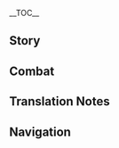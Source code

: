 {{CharacterTabs}}
{{LanguageTabs}}
{{Stub|1={{Meta/VO|tl=1|Chinese}}}}
__TOC__
==Story== 
{{VO/Story
|character           = Gorou
|language            = zh
|language_s          = zh
|language_t          = zh-tw
|name_s              = 五郎
|name_t              = 五郎
|vo_01_01_title_s    = 初次见面…
|vo_01_01_title_t    = 初次見面…
|vo_01_01_subtitle   = Hello
|vo_01_01_file       = VO_{language}{character} Hello.ogg
|vo_01_01_tx_s       = 海祇岛反抗军大将，五郎，前来助阵！早就听说过你的威名了，我将与你齐驱并进，一同攻夺胜利！哈哈，怎么样，我刚刚这句话的气势，还不错吧？
|vo_01_01_tx_t       = 海祇島反抗軍大將，五郎，前來助陣！早就聽說過{{MC|你|妳|mc=1}}的威名了，我將與{{MC|你|妳|mc=1}}齊驅並進，一同攻奪勝利！哈哈，怎麼樣，我剛剛這句話的氣勢，還不錯吧？
|vo_01_01_rm         = Hǎiqí-dǎo Fǎnkàng-jūn dàjiàng, Wǔláng, qián lái zhùzhèn! Zǎo jiù tīng shuōguò nǐ de wēimíngle, wǒ jiāng yǔ nǐ qí qū bìngjìn, yītóng gōng duó shènglì! Hāhā, zěnmeyàng, wǒ gānggāng zhè jù huà de qìshì, hái bùcuò ba?
|vo_01_01_tl         = 
|vo_02_01_title_s    = 闲聊・军略
|vo_02_01_title_t    = 閒聊・軍略
|vo_02_01_subtitle   = Chat: Tactics
|vo_02_01_file       = VO_{language}{character} Chat - Tactics.ogg
|vo_02_01_tx_s       = 枕戈坐甲，才能应对变数。
|vo_02_01_tx_t       = 枕戈坐甲，才能應對變數。
|vo_02_01_rm         = Zhěn gē zuò jiǎ, cáinéng yìngduì biànshù.
|vo_02_01_tl         = 
|vo_02_02_title_s    = 闲聊・训练
|vo_02_02_title_t    = 閒聊・訓練
|vo_02_02_subtitle   = Chat: Training
|vo_02_02_file       = VO_{language}{character} Chat - Training.ogg
|vo_02_02_tx_s       = 难得没有战事，来场体能训练吧！
|vo_02_02_tx_t       = 難得沒有戰事，來場體能訓練吧！
|vo_02_02_rm         = Nándé méiyǒu zhànshì, lái chǎng tǐnéng xùnliàn ba!
|vo_02_02_tl         = 
|vo_02_03_title_s    = 闲聊・体格
|vo_02_03_title_t    = 閒聊・體格
|vo_02_03_subtitle   = Chat: Physique
|vo_02_03_file       = VO_{language}{character} Chat - Physique.ogg
|vo_02_03_tx_s       = 魁梧的体格是力量的象征，对鼓舞士气也很有帮助。我得再加把劲啊！
|vo_02_03_tx_t       = 魁梧的體格是力量的象徵，對鼓舞士氣也很有幫助。我得再加把勁啊！
|vo_02_03_rm         = Kuíwú de tǐgé shì lìliàng de xiàngzhēng, duì gǔwǔ shìqì yě hěn yǒu bāngzhù. Wǒ dé zài jiā bǎ jìn a!
|vo_02_03_tl         = 
|vo_03_01_title_s    = 下雨的时候…
|vo_03_01_title_t    = 下雨的時候…
|vo_03_01_subtitle   = When It Rains
|vo_03_01_file       = VO_{language}{character} When It Rains.ogg
|vo_03_01_tx_s       = 尾巴湿了…找堆篝火烤一烤吧。
|vo_03_01_tx_t       = 尾巴濕了…找堆篝火烤一烤吧。
|vo_03_01_rm         = Wěibā shīle... zhǎo duī gōuhuǒ kǎo yī kǎo ba.
|vo_03_01_tl         = My tail is wet... let's find a fire to dry off.
|vo_03_02_title_s    = 打雷的时候…
|vo_03_02_title_t    = 打雷的時候…
|vo_03_02_subtitle   = When Thunder Strikes
|vo_03_02_file       = VO_{language}{character} When Thunder Strikes.ogg
|vo_03_02_tx_s       = 有敌情吗！
|vo_03_02_tx_t       = 有敵情嗎！
|vo_03_02_rm         = Yǒu díqíng ma!
|vo_03_02_tl         = 
|vo_03_03_title_s    = 下雪的时候…
|vo_03_03_title_t    = 下雪的時候…
|vo_03_03_subtitle   = When It Snows
|vo_03_03_file       = VO_{language}{character} When It Snows.ogg
|vo_03_03_tx_s       = 好冷…这种天气不适合露天活动啊…
|vo_03_03_tx_t       = 好冷…這種天氣不適合露天活動啊…
|vo_03_03_rm         = Hǎo lěng... zhè zhǒng tiānqì bù shìhé lùtiān huódòng a...
|vo_03_03_tl         = So cold... this weather is not suitable for outdoor activities...
|vo_03_04_title_s    = 阳光很好…
|vo_03_04_title_t    = 陽光很好…
|vo_03_04_subtitle   = When the Sun Is Out
|vo_03_04_file       = VO_{language}{character} When the Sun Is Out.ogg
|vo_03_04_tx_s       = 晒太阳虽好，士气却不能松懈啊。
|vo_03_04_tx_t       = 曬太陽雖好，士氣卻不能鬆懈啊。
|vo_03_04_rm         = Shài tàiyáng suī hǎo, shìqì què bùnéng sōngxiè a.
|vo_03_04_tl         = 
|vo_03_05_title_s    = 刮大风了…
|vo_03_05_title_t    = 颳大風了…
|vo_03_05_subtitle   = When the Wind Is Blowing
|vo_03_05_file       = VO_{language}{character} When the Wind Is Blowing.ogg
|vo_03_05_tx_s       = 顺风进攻，我方占优。逆风作战，也不必畏惧！
|vo_03_05_tx_t       = 順風進攻，我方占優。逆風作戰，也不必畏懼！
|vo_03_05_rm         = Shùnfēng jìngōng, wǒ fāng zhàn yōu. Nìfēng zuòzhàn, yě bùbì wèijù!
|vo_03_05_tl         = 
|vo_04_01_title_s    = 早上好…
|vo_04_01_title_t    = 早安…
|vo_04_01_subtitle   = Good Morning
|vo_04_01_file       = VO_{language}{character} Good Morning.ogg
|vo_04_01_tx_s       = 晨练时间到了，要和我一起去登山吗？
|vo_04_01_tx_t       = 晨練時間到了，要和我一起去登山嗎？
|vo_04_01_rm_s       = Chénliàn shíjiān dàole, yào hé wǒ yīqǐ qù dēngshān ma?
|vo_04_01_rm_t       = Chénliàn shíjiān dàole, yào hàn wǒ yīqǐ qù dēngshān ma?
|vo_04_01_tl         = 
|vo_04_02_title_s    = 中午好…
|vo_04_02_title_t    = 午安…
|vo_04_02_subtitle   = Good Afternoon
|vo_04_02_file       = VO_{language}{character} Good Afternoon.ogg
|vo_04_02_tx_s       = 午饭就吃鲜鱼炖萝卜和白米饭吧。这种搭配在反抗军中很流行，推荐你也试一试。
|vo_04_02_tx_t       = 午飯就吃鮮魚燉蘿蔔和白米飯吧。這種搭配在反抗軍中很流行，推薦{{MC|你|妳|mc=1}}也試一試。
|vo_04_02_rm_s       = Wǔfàn jiù chī Xiānyú Dùn Luóbo hé bái mǐfàn ba. Zhè zhǒng dāpèi zài Fǎnkàng-jūn zhōng hěn liúxíng, tuījiàn nǐ yě shì yī shì.
|vo_04_02_rm_t       = Wǔfàn jiù chī Xiānyú Dùn Luóbo hàn bái mǐfàn ba. Zhè zhǒng dāpèi zài Fǎnkàng-jūn zhōng hěn liúxíng, tuījiàn nǐ yě shì yī shì.
|vo_04_02_tl         = Let's eat some [[Radish and Fish Stew]] and white rice for lunch. This dish combination is very popular in the ranks of the Resistance Army, I recommend trying it too.
|vo_04_03_title_s    = 晚上好…
|vo_04_03_title_t    = 晚上好…
|vo_04_03_subtitle   = Good Evening
|vo_04_03_file       = VO_{language}{character} Good Evening.ogg
|vo_04_03_tx_s       = 晚上也不能怠懈，要让眼睛充分适应黑暗。毕竟，黑灯瞎火的地方，也有可能变成战场。
|vo_04_03_tx_t       = 晚上也不能怠懈，要讓眼睛充分適應黑暗。畢竟，黑燈瞎火的地方，也有可能變成戰場。
|vo_04_03_rm         = Wǎnshàng yě bùnéng dài xiè, yào ràng yǎnjīng chōngfèn shìyìng hēi'àn. Bìjìng, hēidēngxiāhuǒ dì dìfāng, yěyǒu kěnéng biàn chéng zhànchǎng.
|vo_04_03_tl         = 
|vo_04_04_title_s    = 晚安…
|vo_04_04_title_t    = 晚安…
|vo_04_04_subtitle   = Good Night...
|vo_04_04_file       = VO_{language}{character} Good Night.ogg
|vo_04_04_tx_s       = 累了吗？那就安心休息吧。待在这里放哨的任务就交给我了！保证你回来的时候，一切都跟现在一模一样。
|vo_04_04_tx_t       = 累了嗎？那就安心休息吧。待在這裡放哨的任務就交給我了！保證{{MC|你|妳|mc=1}}回來的時候，一切都跟現在一模一樣。
|vo_04_04_rm_s       = Lèile ma? Nà jiù ānxīn xiūxi ba. Dài zài zhèlǐ fàngshào de rènwù jiù jiāo gěi wǒle! Bǎozhèng nǐ huílái de shíhòu, yīqiè dōu gēn xiànzài yīmúyīyàng.
|vo_04_04_rm_t       = Lèile ma? Nà jiù ānxīn xiūxí ba. Dài zài zhèlǐ fàngshào de rènwù jiù jiāo gěi wǒle! Bǎozhèng nǐ huílái de shíhòu, yīqiè dōu gēn xiànzài yīmóyīyàng.
|vo_04_04_tl         = Are you tired? Then let's rest at ease. Leave keeping watch to me! I guarantee that when you come back, everything will be exactly the same as it is now.
|vo_05_01_title_s    = 关于五郎自己・大哥
|vo_05_01_title_t    = 關於五郎自己・大哥
|vo_05_01_subtitle   = About {character}: Top Dog
|vo_05_01_file       = VO_{language}{character} About {character} - Top Dog.ogg
|vo_05_01_tx_s       = 「五郎大哥」？你是从哪里听到的啊！唉…实不相瞒。平时，我和将士们的交流都很密切，有什么好东西也都大家一起分享。他们敬重我，私底下就大哥大哥地叫了起来。可实际上，他们的年纪都比我大啊…
|vo_05_01_tx_t       = 「五郎大哥」？{{MC|你|妳|mc=1}}是從哪裡聽到的啊！唉…實不相瞞。平時，我和將士們的交流都很密切，有什麼好東西也都大家一起分享。他們敬重我，私底下就大哥大哥地叫了起來。可實際上，他們的年紀都比我大啊…
|vo_05_01_rm_s       = "Wǔláng-dàgē"? Nǐ shì cóng nǎlǐ tīng dào de a! Āi... shí bù xiāngmán. Píngshí, wǒ hé jiàngshìmen de jiāoliú dōu hěn mìqiè, yǒu shénme hǎo dōngxī yě dū dàjiā yì qǐ fēnxiǎng. Tāmen jìngzhòng wǒ, sī dǐxia jiù Dàgē Dàgē de jiàole qǐlái. Kě shíjì shang, tāmen de niánjì dōu bǐ wǒ dà a...
|vo_05_01_rm_t       = "Wǔláng-dàgē"? Nǐ shì cóng nǎlǐ tīng dào de a! Āi... shí bù xiāngmán. Píngshí, wǒ hàn jiàngshìmen de jiāoliú dōu hěn mìqiè, yǒu shénme hǎo dōngxī yě dū dàjiā yì qǐ fēnxiǎng. Tāmen jìngzhòng wǒ, sī dǐxia jiù Dàgē Dàgē de jiàole qǐlái. Kě shíjì shang, tāmen de niánjì dōu bǐ wǒ dà a...
|vo_05_01_tl         = 
|vo_05_02_title_s    = 关于五郎自己・建议
|vo_05_02_title_t    = 關於五郎自己・建議
|vo_05_02_subtitle   = About {character}: Advice
|vo_05_02_friendship = 4
|vo_05_02_file       = VO_{language}{character} About {character} - Advice.ogg
|vo_05_02_tx_s       = 大概因为我总是打胜仗吧，总感觉将士们把我想象成了特别厉害的人，哪怕是小事也会来问我的建议。他们的眼神让我没法拒绝，但我的计策也有限…只能讲些大道理，或是凭直觉给出答案了。唉，会不会对不起他们呢…
|vo_05_02_tx_t       = 大概因為我總是打勝仗吧，總感覺將士們把我想像成了特別厲害的人，哪怕是小事也會來問我的建議。他們的眼神讓我沒法拒絕，但我的計策也有限…只能講些大道理，或是憑直覺給出答案了。唉，會不會對不起他們呢…
|vo_05_02_rm         = Dàgài yīnwèi wǒ zǒng shì dǎ shèngzhàng ba, zǒng gǎnjué jiàngshìmen bǎ wǒ xiǎngxiàng chéngle tèbié lìhài de rén, nǎpà shì xiǎoshì yě huì lái wèn wǒ de jiànyì. Tāmen de yǎnshén ràng wǒ méi fǎ jùjué, dàn wǒ de jìcè yě yǒuxiàn... zhǐ néng jiǎng xiē dà dàolǐ, huò shì píng zhíjué gěi chū dá'ànle. Āi, huìbuhuì duìbùqǐ tāmen ne...
|vo_05_02_tl         = 
|vo_06_01_title_s    = 关于我们・倾诉
|vo_06_01_title_t    = 關於我們・傾訴
|vo_06_01_subtitle   = About Us: Speaking Your Mind
|vo_06_01_file       = VO_{language}{character} About Us - Speaking Your Mind.ogg
|vo_06_01_tx_s       = 有什么烦恼，千万不要埋在心里，来和我说说吧。虽然我不是什么事情都在行，但我一定会尽力为你出谋划策的。就算…就算答案不够可靠，至少我也是你忠实的听众。
|vo_06_01_tx_t       = 有什麼煩惱，千萬不要埋在心裡，來和我說說吧。雖然我不是什麼事情都在行，但我一定會盡力為{{MC|你|妳|mc=1}}出謀劃策的。就算…就算答案不夠可靠，至少我也是{{MC|你|妳|mc=1}}忠實的聽眾。
|vo_06_01_rm_s       = Yǒu shénme fánnǎo, qiān wàn bùyào mái zài xīnlǐ, lái hé wǒ shuōshuō ba. Suīrán wǒ bùshì shénme shìqíng dōu zàiháng, dàn wǒ yīdìng huì jìnlì wèi nǐ chūmóuhuàcè de. Jiùsuàn... jiùsuàn dá'àn bùgòu kěkào, zhìshǎo wǒ yěshì nǐ zhōngshí de tīngzhòng.
|vo_06_01_rm_t       = Yǒu shénme fánnǎo, qiān wàn bùyào mái zài xīnlǐ, lái hàn wǒ shuōshuō ba. Suīrán wǒ bùshì shénme shìqíng dōu zàiháng, dàn wǒ yīdìng huì jìnlì wèi nǐ chūmóuhuàcè de. Jiùsuàn... jiùsuàn dá'àn bùgòu kěkào, zhìshǎo wǒ yěshì nǐ zhōngshí de tīngzhòng.
|vo_06_01_tl         = 
|vo_06_02_title_s    = 关于我们・同食同寝
|vo_06_02_title_t    = 關於我們・同食同寢
|vo_06_02_subtitle   = About Us: Camaraderie
|vo_06_02_friendship = 6
|vo_06_02_file       = VO_{language}{character} About Us - Camaraderie.ogg
|vo_06_02_tx_s       = 一起训练，一起吃饭，一起休息…方便随时交流，还能增进我们之间的默契。到了关键时刻，一个眼神就能传递重要的信息…欸？这样不合适吗？唔…我和其他兄弟都是这样熟悉起来的啊。
|vo_06_02_tx_t       = 一起訓練，一起吃飯，一起休息…方便隨時交流，還能增進我們之間的默契。到了關鍵時刻，一個眼神就能傳遞重要的訊息…欸？這樣不合適嗎？唔…我和其他兄弟都是這樣熟悉起來的啊。
|vo_06_02_rm_s       = Yīqǐ xùnliàn, yīqǐ chīfàn, yīqǐ xiūxí... fāngbiàn suíshí jiāoliú, hái néng zēngjìn wǒmen zhī jiān de mòqì. Dàole guānjiàn shíkè, yīgè yǎnshén jiù néng chuándì zhòngyào de xìnxī... ei? Zhèyàng bù héshì ma? Wú... wǒ hé qítā xiōngdì dōu shì zhèyàng shúxī qǐlái de a.
|vo_06_02_rm_t       = Yīqǐ xùnliàn, yīqǐ chīfàn, yīqǐ xiūxí... fāngbiàn suíshí jiāoliú, hái néng zēngjìn wǒmen zhī jiān de mòqì. Dàole guānjiàn shíkè, yīgè yǎnshén jiù néng chuándì zhòngyào de xìnxī... ei? Zhèyàng bù héshì ma? Wú... wǒ hàn qítā xiōngdì dōu shì zhèyàng shúxī qǐlái de a.
|vo_06_02_tl         = 
|vo_07_01_title_s    = 关于「神之眼」…
|vo_07_01_title_t    = 關於「神之眼」…
|vo_07_01_subtitle   = About the [[Vision]]
|vo_07_01_friendship = 4
|vo_07_01_file       = VO_{language}{character} About the Vision.ogg
|vo_07_01_tx_s       = 「神之眼」为我的战斗提供了许多帮助，让我能在战场上承担更多责任，为战友们开辟道路。但我也明白，个人的力量再强，都没法左右战争的胜负。大家齐心协力才是关键。
|vo_07_01_tx_t       = 「神之眼」為我的戰鬥提供了許多幫助，讓我能在戰場上承擔更多責任，為戰友們開闢道路。但我也明白，個人的力量再強，都沒法左右戰爭的勝負。大家齊心協力才是關鍵。
|vo_07_01_rm         = "Shénzhīyǎn" wèi wǒ de zhàndòu tígōngle xǔduō bāngzhù, ràng wǒ néng zài zhànchǎng shàng chéngdān gèng duō zérèn, wéi zhànyǒumen kāipì dàolù. Dàn wǒ yě míngbái, gèrén de lìliàng zài qiáng, dōu méi fǎ zuǒyòu zhànzhēng de shèng fù. Dàjiā qíxīn xiélì cái shì guānjiàn.
|vo_07_01_tl         = 
|vo_07_02_title_s    = 有什么想要分享・轻装上阵
|vo_07_02_title_t    = 有什麼想要分享・輕裝上陣
|vo_07_02_subtitle   = Something to Share: Dressed for Battle
|vo_07_02_friendship = 4
|vo_07_02_file       = VO_{language}{character} Something to Share - Dressed for Battle.ogg
|vo_07_02_tx_s       = 轻装上阵正是我的风格。我擅长灵活游走，寻找战机。我的箭矢会优先对准敌方最强的将士，挫伤对方的锐气。
|vo_07_02_tx_t       = 輕裝上陣正是我的風格。我擅長靈活遊走，尋找戰機。我的箭矢會優先對準敵方最強的將士，挫傷對方的銳氣。
|vo_07_02_rm         = Qīngzhuāng shàngzhèn zhèng shì wǒ de fēnggé. Wǒ shàncháng línghuó yóu zǒu, xúnzhǎo zhànjī. Wǒ de jiàn shǐ huì yōuxiān duì zhǔn dí fāng zuì qiáng de jiàngshì, cuòshāng duìfāng de ruìqì.
|vo_07_02_tl         = 
|vo_07_03_title_s    = 有什么想要分享・常胜将军
|vo_07_03_title_t    = 有什麼想要分享・常勝將軍
|vo_07_03_subtitle   = Something to Share: Ever-Victorious General
|vo_07_03_file       = VO_{language}{character} Something to Share - Ever-Victorious General.ogg
|vo_07_03_tx_s       = 将士们给我取了个绰号，叫「常胜的尖耳将军」，还有些奇怪的传闻，说是「摸到五郎大哥的耳朵，就能获得常胜将军的好运」。唔…摸是绝对不行的！他们笑得再开心也不行！欸？你也想摸？喂，喂…
|vo_07_03_tx_t       = 將士們給我取了個綽號，叫「常勝的尖耳將軍」，還有些奇怪的傳聞，說是「摸到五郎大哥的耳朵，就能獲得常勝將軍的好運」。唔…摸是絕對不行的！他們笑得再開心也不行！欸？{{MC|你|妳|mc=1}}也想摸？喂，喂…
|vo_07_03_rm         = Jiàngshìmen gěi wǒ qǔle gè chuòhào, jiào "Chángshèng de Jiān'ěr Jiāngjūn", hái yǒuxiē qíguài de chuánwén, shuō shì "mō dào Wǔláng-dàgē de ěrduǒ, jiù néng huòdé Chángshèng-jiāngjūn de hǎoyùn". Wú... mō shì juéduì bùxíng de! Tāmen xiào dé zài kāixīn yě bùxíng! Ei? Nǐ yě xiǎng mō? Wèi, wèi...
|vo_07_03_tl         = 
|vo_07_04_title_s    = 感兴趣的见闻…
|vo_07_04_title_t    = 感興趣的見聞…
|vo_07_04_subtitle   = Interesting Things
|vo_07_04_file       = VO_{language}{character} Interesting Things.ogg
|vo_07_04_tx_s       = 听说璃月有着高耸入云的群山，真想亲眼去看看，再尽情攀登一番。
|vo_07_04_tx_t       = 聽說璃月有著高聳入雲的群山，真想親眼去看看，再盡情攀登一番。
|vo_07_04_rm         = Tīngshuō Líyuè yǒuzhe gāosǒngrùyún de qún shān, zhēn xiǎng qīnyǎn qù kànkàn, zài jìnqíng pāndēng yī fān.
|vo_07_04_tl         = 
|vo_08_01_title_s    = 关于北斗…
|vo_08_01_title_t    = 關於北斗…
|vo_08_01_subtitle   = About [[Beidou]]
|vo_08_01_friendship = 4
|vo_08_01_file       = VO_{language}{character} About Beidou.ogg
|vo_08_01_tx_s       = 北斗船长重视情义、身手不凡，令人尊敬。她曾说不愿把同伴卷入纷争，我们也理解这一点。因此，只有到了必要的时候，才会请她来帮忙。
|vo_08_01_tx_t       = 北斗船長重視情義、身手不凡，令人尊敬。她曾說不願把同伴捲入紛爭，我們也理解這一點。因此，只有到了必要的時候，才會請她來幫忙。
|vo_08_01_rm         = Běidǒu-chuánzhǎng zhòngshì qíngyì, shēnshǒu bùfán, lìngrén zūnjìng. Tā céng shuō bù yuàn bǎ tóngbàn juàn rù fēnzhēng, wǒmen yě lǐjiě zhè yīdiǎn. Yīncǐ, zhǐyǒu dàole bìyào de shíhòu, cái huì qǐng tā lái bāngmáng.
|vo_08_01_tl         = 
|vo_08_02_title_s    = 关于枫原万叶…
|vo_08_02_title_t    = 關於楓原萬葉…
|vo_08_02_subtitle   = About [[Kaedehara Kazuha]]
|vo_08_02_friendship = 4
|vo_08_02_file       = VO_{language}{character} About Kaedehara Kazuha.ogg
|vo_08_02_tx_s       = 我见过形形色色的浮浪人，万叶绝对是他们之中最特殊的一位。他就像一缕风，不会在任何地方停留，但总能给身边人带来些什么。和他并肩战斗期间，我就从他身上学会了几分「洒脱」。总之，我和万叶相当合拍！
|vo_08_02_tx_t       = 我見過形形色色的浮浪人，萬葉絕對是他們之中最特殊的一位。他就像一縷風，不會在任何地方停留，但總能給身邊人帶來些什麼。和他並肩戰鬥期間，我就從他身上學會了幾分「灑脫」。總之，我和萬葉相當合拍！
|vo_08_02_rm_s       = Wǒ jiàn'guò xíngxíngsèsè de fúlàng rén, Wànyè juéduì shì tāmen zhī zhōng zuì tèshū de yī wèi. Tā jiù xiàng yī lǚ fēng, bùhuì zài rènhé dìfāng tíngliú, dàn zǒng néng gěi shēnbiān rén dài lái xiē shénme. Hé tā bìngjiān zhàndòu qījiān, wǒ jiù cóng tā shēnshang xuéhuìle jǐ fēn "sǎtuō". Zǒngzhī, wǒ hé Wànyè xiāngdāng hépāi!
|vo_08_02_rm_t       = Wǒ jiànguò xíngxíngsèsè de fúlàng rén, Wànyè juéduì shì tāmen zhī zhōng zuì tèshū de yī wèi. Tā jiù xiàng yī lǚ fēng, bùhuì zài rènhé dìfāng tíngliú, dàn zǒng néng gěi shēnbiān rén dài lái xiē shénme. Hàn tā bìngjiān zhàndòu qíjiān, wǒ jiù cóng tā shēnshang xuéhuìle jǐ fēn "sǎtuō". Zǒngzhī, wǒ hàn Wànyè xiāngdāng hépāi!
|vo_08_02_tl         = 
|vo_08_03_title_s    = 关于珊瑚宫心海・职责
|vo_08_03_title_t    = 關於珊瑚宮心海・職責
|vo_08_03_subtitle   = About [[Sangonomiya Kokomi]]: Duties
|vo_08_03_friendship = 4
|vo_08_03_file       = VO_{language}{character} About Sangonomiya Kokomi - Duties.ogg
|vo_08_03_tx_s       = 珊瑚宫大人作为海祇岛最高领袖，负责掌控大局，制定计划。我负责将细节落实，把控前线的形势。反抗军上下一心，只求胜利。
|vo_08_03_tx_t       = 珊瑚宮大人作為海祇島最高領袖，負責掌控大局，制定計劃。我負責將細節落實，把控前線的形勢。反抗軍上下一心，只求勝利。
|vo_08_03_rm         = Shānhúgōng-dàrén zuòwéi Hǎiqí-dǎo zuìgāo lǐngxiù, fùzé zhǎngkòng dàjú, zhìdìng jìhuà. Wǒ fùzé jiāng xìjié luòshí, bǎ kòng qiánxiàn de xíngshì. Fǎnkàng-jūn shàngxià yīxīn, zhǐ qiú shènglì.
|vo_08_03_tl         = 
|vo_08_04_title_s    = 关于珊瑚宫心海・态度
|vo_08_04_title_t    = 關於珊瑚宮心海・態度
|vo_08_04_subtitle   = About Sangonomiya Kokomi: Attitude
|vo_08_04_friendship = 4
|vo_08_04_file       = VO_{language}{character} About Sangonomiya Kokomi - Attitude.ogg
|vo_08_04_tx_s       = 我对珊瑚宫大人抱有崇高的敬意。珊瑚宫大人神机妙算，没有她的谋略和统筹，反抗军不可能取得如今的战果。只不过，私底下她似乎更偏好安静的生活。没有军事要务的话，我不会主动打搅她。
|vo_08_04_tx_t       = 我對珊瑚宮大人抱有崇高的敬意。珊瑚宮大人神機妙算，沒有她的謀略和統籌，反抗軍不可能取得如今的戰果。只不過，私底下她似乎更偏好安靜的生活。沒有軍事要務的話，我不會主動打攪她。
|vo_08_04_rm_s       = Wǒ duì Shānhúgōng-dàrén bào yǒu chónggāo de jìngyì. Shānhúgōng-dàrén shénjīmiàosuàn, méiyǒu tā de móulüè hé tǒngchóu, Fǎnkàng-jūn bù kěnéng qǔdé rújīn de zhànguǒ. Zhǐ bùguò, sī dǐxia tā sìhū gèng piānhào ānjìng de shēnghuó. Méiyǒu jūnshì yàowù dehuà, wǒ bùhuì zhǔdòng dǎjiǎo tā.
|vo_08_04_rm_t       = Wǒ duì Shānhúgōng-dàrén bào yǒu chónggāo de jìngyì. Shānhúgōng-dàrén shénjīmiàosuàn, méiyǒu tā de móulüè hàn tǒngchóu, Fǎnkàng-jūn bù kěnéng qǔdé rújīn de zhànguǒ. Zhǐ bùguò, sī dǐxia tā sìhū gèng piānhào ānjìng de shēnghuó. Méiyǒu jūnshì yàowù dehuà, wǒ bùhuì zhǔdòng dǎjiǎo tā.
|vo_08_04_tl         = 
|vo_08_05_title_s    = 关于雷电将军…
|vo_08_05_title_t    = 關於雷電將軍…
|vo_08_05_subtitle   = About the [[Raiden Shogun]]
|vo_08_05_friendship = 4
|vo_08_05_quest      = Omnipresence Over Mortals
|vo_08_05_file       = VO_{language}{character} About the Raiden Shogun.ogg
|vo_08_05_tx_s       = 雷电将军…不论理由如何，我无法认同她以前的做法。现在，海祇岛与幕府签订了和平条约，但我绝不会放松警惕。假如冲突再次爆发，我必定会重返前线。
|vo_08_05_tx_t       = 雷電將軍…不論理由如何，我無法認同她以前的做法。現在，海祇島與幕府簽訂了和平條約，但我絕不會放鬆警惕。假如衝突再次爆發，我必定會重返前線。
|vo_08_05_rm_s       = Léidiàn Jiāngjūn... Bùlùn lǐyóu rúhé, wǒ wúfǎ rèntóng tā yǐqián de zuòfǎ. Xiànzài, Hǎiqí-dǎo yǔ Mùfǔ qiāndìngle hépíng tiáoyuē, dàn wǒ jué bùhuì fàngsōng jǐngtì. Jiǎrú chōngtū zàicì bàofā, wǒ bìdìng huì chóng fǎn qiánxiàn.
|vo_08_05_rm_t       = Léidiàn Jiāngjūn... Bùlùn lǐyóu rúhé, wǒ wúfǎ rèntóng tā yǐqián de zuòfǎ. Xiànzài, Hǎiqí-dǎo yǔ Mùfǔ qiāndìngle hépíng tiáoyuē, dàn wǒ jué bùhuì fàngsōng jǐngtì. Jiǎrú chōngtú zàicì bàofā, wǒ bìdìng huì chóng fǎn qiánxiàn.
|vo_08_05_tl         = 
|vo_08_06_title_s    = 关于九条裟罗…
|vo_08_06_title_t    = 關於九條裟羅…
|vo_08_06_subtitle   = About [[Kujou Sara]]
|vo_08_06_friendship = 4
|vo_08_06_quest      = Stillness, the Sublimation of Shadow
|vo_08_06_file       = VO_{language}{character} About Kujou Sara.ogg
|vo_08_06_tx_s       = 我对幕府军没有好感，但九条裟罗，也许是幕府军里最正直的一位将领了。我们之间进行过数次较量，各有胜负。我曾不成熟地想过，要是这样的人能够重视民众的愿望，不受幕府掌控就好了。
|vo_08_06_tx_t       = 我對幕府軍沒有好感，但九條裟羅，也許是幕府軍裡最正直的一位將領了。我們之間進行過數次較量，各有勝負。我曾不成熟地想過，要是這樣的人能夠重視民眾的願望，不受幕府掌控就好了。
|vo_08_06_rm_s       = Wǒ duì Mùfǔ-jūn méiyǒu hǎogǎn, dàn Jiǔtiáo Shāluō, yěxǔ shì Mùfǔ-jūn lǐ zuì zhèngzhí de yī wèi jiànglǐngle. Wǒmen zhī jiān jìnxíngguò shù cì jiàoliàng, gè yǒu shèng fù. Wǒ céng bù chéngshú dì xiǎngguò, yàoshi zhèyàng de rén nénggòu zhòngshì mínzhòng de yuànwàng, bù shòu Mùfǔ zhǎngkòng jiù hǎole.
|vo_08_06_rm_t       = Wǒ duì Mùfǔ-jūn méiyǒu hǎogǎn, dàn Jiǔtiáo Shāluō, yěxǔ shì Mùfǔ-jūn lǐ zuì zhèngzhí de yī wèi jiànglǐngle. Wǒmen zhī jiān jìnxíngguò shù cì jiàoliàng, gè yǒu shèng fù. Wǒ céng bù chéngshóu dì xiǎngguò, yàoshi zhèyàng de rén nénggòu zhòngshì mínzhòng de yuànwàng, bù shòu Mùfǔ zhǎngkòng jiù hǎole.
|vo_08_06_tl         = 
|vo_08_07_title_s    = 关于八重神子…
|vo_08_07_title_t    = 關於八重神子…
|vo_08_07_subtitle   = About [[Yae Miko]]
|vo_08_07_friendship = 4
|vo_08_07_file       = VO_{language}{character} About Yae Miko.ogg
|vo_08_07_tx_s       = 那个女人…我们可以不聊她吗？我来帮你干活，什么杂活都没有问题…呜…就当是为了我的身心健康着想，我们还是换个话题吧？
|vo_08_07_tx_t       = 那個女人…我們可以不聊她嗎？我來幫{{MC|你|妳|mc=1}}幹活，什麼雜活都沒有問題…嗚…就當是為了我的身心健康著想，我們還是換個話題吧？
|vo_08_07_rm         = Nàge nǚrén... wǒmen kěyǐ bù liáo tā ma? Wǒ lái bāng nǐ gàn huó, shénme záhuó dōu méiyǒu wèntí... wū... jiù dāng shì wèile wǒ de shēnxīn jiànkāng zhuóxiǎng, wǒmen háishì huàn'gè huàtí ba?
|vo_08_07_tl         = 
|vo_08_08_title_s    = 关于神里绫华…
|vo_08_08_title_t    = 關於神里綾華…
|vo_08_08_subtitle   = About [[Kamisato Ayaka]]
|vo_08_08_friendship = 4
|vo_08_08_quest      = Stillness, the Sublimation of Shadow
|vo_08_08_file       = VO_{language}{character} About Kamisato Ayaka.ogg
|vo_08_08_tx_s       = 社奉行从属于幕府，但立场更倾向于民众。在这种两面为难的处境下，「白鹭公主」还能站稳脚跟，应该是特别冷静，又能把握做事分寸的人吧。这一点值得我学习。
|vo_08_08_tx_t       = 社奉行從屬於幕府，但立場更傾向於民眾。在這種兩面為難的處境下，「白鷺公主」還能站穩腳跟，應該是特別冷靜，又能把握做事分寸的人吧。這一點值得我學習。
|vo_08_08_rm         = Shè-fèngxíng cóngshǔ yú Mùfǔ, dàn lìchǎng gèng qīngxiàng yú mínzhòng. Zài zhè zhǒng liǎngmiàn wéinán de chǔjìng xià, "Báilù Gōngzhǔ" hái néng zhàn wěn jiǎogēn, yīnggāi shì tèbié lěngjìng, yòu néng bǎwò zuòshì fēncùn de rén ba. Zhè yīdiǎn zhídé wǒ xuéxí.
|vo_08_08_tl         = 
|vo_08_09_title_s    = 关于早柚…
|vo_08_09_title_t    = 關於早柚…
|vo_08_09_subtitle   = About [[Sayu]]
|vo_08_09_friendship = 4
|vo_08_09_file       = VO_{language}{character} About Sayu.ogg
|vo_08_09_tx_s       = 我军情报显示，那位忍者精通潜入之法，也许她的忍术能够在珊瑚宫大人的某些奇策中发挥作用…不过，情报里又说很难掌握她的行踪，看来不好招募啊…欸？你说她是社奉行的人？…呃，那还是算了。
|vo_08_09_tx_t       = 我軍情報顯示，那位忍者精通潛入之法，也許她的忍術能夠在珊瑚宮大人的某些奇策中發揮作用…不過，情報裡又說很難掌握她的行蹤，看來不好招募啊…欸？{{MC|你|妳|mc=1}}說她是社奉行的人？…呃，那還是算了。
|vo_08_09_rm         = Wǒ jūn qíngbào xiǎnshì, nà wèi rěnzhě jīngtōng qiánrù zhī fǎ, yěxǔ tā de rěn shù nénggòu zài Shānhúgōng-dàrén de mǒu xiē qícè zhōng fāhuī zuòyòng... bùguò, qíngbào lǐ yòu shuō hěn nán zhǎngwò tā de xíngzōng, kànlái bùhǎo zhāomù a... ei? Nǐ shuō tā shì Shè-fèngxíng de rén? ...È, nà háishì suànle.
|vo_08_09_tl         = 
|vo_08_10_title_s    = 关于鹿野院平藏…
|vo_08_10_title_t    = 關於鹿野院平藏…
|vo_08_10_subtitle   = About [[Shikanoin Heizou]]
|vo_08_10_friendship = 4
|vo_08_10_file       = VO_{language}{character} About Shikanoin Heizou.ogg
|vo_08_10_tx_s       = 你说那个鬼鬼祟祟，游手好闲的侦探先生？毕竟是来自幕府的家伙，没办法完全信任，我会继续盯紧他的。说起来，他倒是有那么点探案的功夫。至于这是不是什么阴谋诡计…嗯，就得用时间来证明了。
|vo_08_10_tx_t       = {{MC|你|妳|mc=1}}說那個鬼鬼祟祟，遊手好閒的偵探先生？畢竟是來自幕府的傢伙，沒辦法完全信任，我會繼續盯緊他的。說起來，他倒是有那麼點探案的功夫。至於這是不是什麼陰謀詭計…嗯，就得用時間來證明了。
|vo_08_10_rm         = Nǐ shuō nàge guǐguǐsuìsuì, yóushǒuhàoxián de zhēntàn-xiānshēng? Bìjìng shì láizì Mùfǔ de jiāhuo, méi bànfǎ wánquán xìnrèn, wǒ huì jìxù dīng jǐn tā de. Shuō qǐlái, tā dǎoshì yǒu nàme diǎn tàn àn de gōngfū. Zhìyú zhè shì bùshì shénme yīnmóu guǐjì... Ǹg, jiù dé yòng shíjiān lái zhèngmíngliǎo.
|vo_08_10_tl         = 
|vo_09_01_title_s    = 想要了解五郎・其一
|vo_09_01_title_t    = 想要瞭解五郎・其一
|vo_09_01_subtitle   = More About {character}: I
|vo_09_01_file       = VO_{language}{character} More About {character} - 01.ogg
|vo_09_01_tx_s       = 毕竟我大多时间都在战场上，我的故事，可能不算很有趣…但如果你想听的话，我就慢慢和你说，想到什么说什么。
|vo_09_01_tx_t       = 畢竟我大多時間都在戰場上，我的故事，可能不算很有趣…但如果{{MC|你|妳|mc=1}}想聽的話，我就慢慢和{{MC|你|妳|mc=1}}說，想到什麼說什麼。
|vo_09_01_rm_s       = Bìjìng wǒ dàduō shíjiān dōu zài zhànchǎng shàng, wǒ de gùshì, kěnéng bù suàn hěn yǒuqù... dàn rúguǒ nǐ xiǎng tīng dehuà, wǒ jiù mànman hé nǐ shuō, xiǎngdào shénme shuō shénme.
|vo_09_01_rm_t       = Bìjìng wǒ dàduō shíjiān dōu zài zhànchǎng shàng, wǒ de gùshì, kěnéng bù suàn hěn yǒuqù... dàn rúguǒ nǐ xiǎng tīng dehuà, wǒ jiù mànman hàn nǐ shuō, xiǎngdào shénme shuō shénme.
|vo_09_01_tl         = 
|vo_09_02_title_s    = 想要了解五郎・其二
|vo_09_02_title_t    = 想要瞭解五郎・其二
|vo_09_02_subtitle   = More About {character}: II
|vo_09_02_friendship = 3
|vo_09_02_file       = VO_{language}{character} More About {character} - 02.ogg
|vo_09_02_tx_s       = 我没有令人敬畏的智谋，只有一双手和一条命。也许我的手足够有力，命足够硬吧，这么多年来，经历了不知多少场恶战，都成功活了下来。有人说，只要跟着我，不管遇上多绝望的战局，都能平安无事。就这样，不知不觉，我得到了大家的认可，成为了将领。
|vo_09_02_tx_t       = 我沒有令人敬畏的智謀，只有一雙手和一條命。也許我的手足夠有力，命足夠硬吧，這麼多年來，經歷了不知多少場惡戰，都成功活了下來。有人說，只要跟著我，不管遇上多絕望的戰局，都能平安無事。就這樣，不知不覺，我得到了大家的認可，成為了將領。
|vo_09_02_rm_s       = Wǒ méiyǒu lìngrén jìngwèi de zhìmóu, zhǐyǒu yī shuāngshǒu hé yītiáo mìng. Yěxǔ wǒ de shǒu zúgòu yǒu lì, mìng zúgòu yìng ba, zhème duōnián lái, jīng lì liǎo bùzhī duōshǎo chǎng èzhàn, dōu chénggōng huóle xiàlái. Yǒurén shuō, zhǐyào gēnzhe wǒ, bùguǎn yù shàng duō juéwàng de zhànjú, dōu néng píng'ān wú shì. Jiù zhèyàng, bùzhī bù jué, wǒ dédàole dàjiā de rènkě, chéngwéile jiànglǐng.
|vo_09_02_rm_t       = Wǒ méiyǒu lìngrén jìngwèi de zhìmóu, zhǐyǒu yī shuāngshǒu hàn yītiáo mìng. Yěxǔ wǒ de shǒu zúgòu yǒu lì, mìng zúgòu yìng ba, zhème duōnián lái, jīng lì liǎo bùzhī duōshǎo chǎng èzhàn, dōu chénggōng huóle xiàlái. Yǒurén shuō, zhǐyào gēnzhe wǒ, bùguǎn yù shàng duō juéwàng de zhànjú, dōu néng píng'ān wú shì. Jiù zhèyàng, bùzhī bù jué, wǒ dédàole dàjiā de rènkě, chéngwéile jiànglǐng.
|vo_09_02_tl         = 
|vo_09_03_title_s    = 想要了解五郎・其三
|vo_09_03_title_t    = 想要瞭解五郎・其三
|vo_09_03_subtitle   = More About {character}: III
|vo_09_03_friendship = 4
|vo_09_03_quest      = Stillness, the Sublimation of Shadow
|vo_09_03_file       = VO_{language}{character} More About {character} - 03.ogg
|vo_09_03_tx_s       = 最初，我们的敌人是流寇、海贼和魔物，但后来，雷电将军颁布了「眼狩令」。气焰嚣张的幕府军来到了我们的面前，被我们迎头痛击。哈哈，大概他们也没想到，会遭受如此激烈的抵抗吧。
|vo_09_03_tx_t       = 最初，我們的敵人是流寇、海賊和魔物，但後來，雷電將軍頒佈了「眼狩令」。氣焰囂張的幕府軍來到了我們的面前，被我們迎頭痛擊。哈哈，大概他們也沒想到，會遭受如此激烈的抵抗吧。
|vo_09_03_rm_s       = Zuìchū, wǒmen de dírén shì liúkòu, hǎizéi hé mówù, dàn hòulái, Léidiàn Jiāngjūn bānbùle "Yǎnshòu-lìng". Qìyàn xiāozhāng de Mùfǔ-jūn lái dàole wǒmen de miànqián, bèi wǒmen yíngtóu tòngjī. Hāhā, dàgài tāmen yě méi xiǎngdào, huì zāoshòu rúcǐ jīliè de dǐkàng ba.
|vo_09_03_rm_t       = Zuìchū, wǒmen de dírén shì liúkòu, hǎizéi hàn mówù, dàn hòulái, Léidiàn Jiāngjūn bānbùle "Yǎnshòu-lìng". Qìyàn xiāozhāng de Mùfǔ-jūn lái dàole wǒmen de miànqián, bèi wǒmen yíngtóu tòngjí. Hāhā, dàgài tāmen yě méi xiǎngdào, huì zāoshòu rúcǐ jīliè de dǐkàng ba.
|vo_09_03_tl         = 
|vo_09_04_title_s    = 想要了解五郎・其四
|vo_09_04_title_t    = 想要瞭解五郎・其四
|vo_09_04_subtitle   = More About {character}: IV
|vo_09_04_friendship = 5
|vo_09_04_file       = VO_{language}{character} More About {character} - 04.ogg
|vo_09_04_tx_s       = 珊瑚宫大人曾经说过，我有个致命的弱点，战斗的时候太过忘我，只顾着深入敌阵。她说勇猛是好事，但对于统率一军的将领而言，这样并不称职。我…努力在改进这一点！你…能够在我身边，监督我吗？
|vo_09_04_tx_t       = 珊瑚宮大人曾經說過，我有個致命的弱點，戰鬥的時候太過忘我，只顧著深入敵陣。她說勇猛是好事，但對於統率一軍的將領而言，這樣並不稱職。我…努力在改進這一點！{{MC|你|妳|mc=1}}…能夠在我身邊，監督我嗎？
|vo_09_04_rm_s       = Shānhúgōng-dàrén céngjīng shuōguò, wǒ yǒu gè zhìmìng de ruòdiǎn, zhàndòu de shíhòu tàiguò wàngwǒ, zhǐgùzhe shēnrù dízhèn. Tā shuō yǒngměng shì hǎoshì, dàn duìyú tǒngshuài yī jūn de jiànglǐng ér yán, zhèyàng bìng bù chènzhí. Wǒ... nǔlì zài gǎijìn zhè yī diǎn! Nǐ... nénggòu zài wǒ shēnbiān, jiāndū wǒ ma?
|vo_09_04_rm_t       = Shānhúgōng-dàrén céngjīng shuōguò, wǒ yǒu gè zhìmìng de ruòdiǎn, zhàndòu de shíhòu tàiguò wàngwǒ, zhǐgùzhe shēnrù dízhèn. Tā shuō yǒngměng shì hǎoshì, dàn duìyú tǒngshuài yī jūn de jiànglǐng ér yán, zhèyàng bìng bù chèngzhí. Wǒ... nǔlì zài gǎijìn zhè yī diǎn! Nǐ... nénggòu zài wǒ shēnbiān, jiāndū wǒ ma?
|vo_09_04_tl         = 
|vo_09_05_title_s    = 想要了解五郎・其五
|vo_09_05_title_t    = 想要瞭解五郎・其五
|vo_09_05_subtitle   = More About {character}: V
|vo_09_05_friendship = 6
|vo_09_05_file       = VO_{language}{character} More About {character} - 05.ogg
|vo_09_05_tx_s       = 我需要抗争到底的对象，并非特定的团体或阵营，而是一种「恶意」。这种「恶意」曾践踏大家的愿望，破坏大家平静的生活，肆意伤害大家…彻底消除它们后，我就能安心放下武器了。等那时候，我就换上便服，和你在海祇岛上随意地散步吧。
|vo_09_05_tx_t       = 我需要抗爭到底的對象，並非特定的團體或陣營，而是一種「惡意」。這種「惡意」曾踐踏大家的願望，破壞大家平靜的生活，肆意傷害大家…徹底消除它們後，我就能安心放下武器了。等那時候，我就換上便服，和{{MC|你|妳|mc=1}}在海祇島上隨意地散步吧。
|vo_09_05_rm_s       = Wǒ xūyào kàngzhēng dàodǐ de duìxiàng, bìngfēi tèdìng de tuántǐ huò zhènyíng, ér shì yī zhǒng "èyì". Zhè zhǒng "èyì" céng jiàntà dàjiā de yuànwàng, pòhuài dàjiā píngjìng de shēnghuó, sìyì shānghài dàjiā... chèdǐ xiāochú tāmen hòu, wǒ jiù néng ānxīn fàngxià wǔqìle. Děng nà shíhòu, wǒ jiù huàn shàng biànfú, hé nǐ zài Hǎiqí-dǎo shàng suíyì dì sànbù ba.
|vo_09_05_rm_t       = Wǒ xūyào kàngzhēng dàodǐ de duìxiàng, bìngfēi tèdìng de tuántǐ huò zhènyíng, ér shì yī zhǒng "èyì". Zhè zhǒng "èyì" céng jiàntà dàjiā de yuànwàng, pòhuài dàjiā píngjìng de shēnghuó, sìyì shānghài dàjiā... chèdǐ xiāochú tāmen hòu, wǒ jiù néng ānxīn fàngxià wǔqìle. Děng nà shíhòu, wǒ jiù huàn shàng biànfú, hàn nǐ zài Hǎiqí-dǎo shàng suíyì dì sànbù ba.
|vo_09_05_tl         = 
|vo_10_01_title_s    = 五郎的爱好…
|vo_10_01_title_t    = 五郎的愛好…
|vo_10_01_subtitle   = {character}'s Hobbies
|vo_10_01_file       = VO_{language}{character} Hobbies.ogg
|vo_10_01_tx_s       = 我喜欢登山，越险峻的山越好。登山能锤炼我的肉体和精神，让我变得更强壮。还有，和同伴一起登山。在挥洒汗水后共同欣赏山间的美景，也是人生一大乐趣。不过，我不敢…不想攀爬稻妻的最高峰…
|vo_10_01_tx_t       = 我喜歡登山，越險峻的山越好。登山能錘煉我的肉體和精神，讓我變得更強壯。還有，和同伴一起登山。在揮灑汗水後共同欣賞山間的美景，也是人生一大樂趣。不過，我不敢…不想攀爬稻妻的最高峰…
|vo_10_01_rm_s       = Wǒ xǐhuān dēngshān, yuè xiǎnjùn de shānyuè hǎo. Dēngshān néng chuíliàn wǒ de ròutǐ hé jīngshén, ràng wǒ biàn dé gèng qiángzhuàng. Hái yǒu, hé tóngbàn yīqǐ dēngshān. Zài huīsǎ hànshuǐ hòu gòngtóng xīnshǎng shān jiān dì měijǐng, yěshì rénshēng yī dà lèqù. Bùguò, wǒ bù gǎn... bùxiǎng pān pá Dàoqī de zuì gāofēng...
|vo_10_01_rm_t       = Wǒ xǐhuān dēngshān, yuè xiǎnjùn de shānyuè hǎo. Dēngshān néng chuíliàn wǒ de ròutǐ hàn jīngshén, ràng wǒ biàn dé gèng qiángzhuàng. Hái yǒu, hàn tóngbàn yīqǐ dēngshān. Zài huīsǎ hànshuǐ hòu gòngtóng xīnshǎng shān jiān dì měijǐng, yěshì rénshēng yī dà lèqù. Bùguò, wǒ bù gǎn... bùxiǎng pān pá Dàoqī de zuì gāofēng...
|vo_10_01_tl         = 
|vo_10_02_title_s    = 五郎的烦恼…
|vo_10_02_title_t    = 五郎的煩惱…
|vo_10_02_subtitle   = {character}'s Troubles
|vo_10_02_file       = VO_{language}{character} Troubles.ogg
|vo_10_02_tx_s       = 轻装上阵也有不方便的时候，比如，一旦遇上火攻，我的尾巴就要格外小心。
|vo_10_02_tx_t       = 輕裝上陣也有不方便的時候，比如，一旦遇上火攻，我的尾巴就要格外小心。
|vo_10_02_rm         = Qīngzhuāng shàngzhèn yěyǒu bù fāngbiàn de shíhòu, bǐrú, yīdàn yù shàng huǒ gōng, wǒ de wěibā jiù yào géwài xiǎoxīn.
|vo_10_02_tl         = There are times when it is inconvenient to be lightly armored, for example, if there is a fire attack I have to be extra careful with my tail.
|vo_10_03_title_s    = 喜欢的食物…
|vo_10_03_title_t    = 喜歡的食物…
|vo_10_03_subtitle   = Favorite Food
|vo_10_03_file       = VO_{language}{character} Favorite Food.ogg
|vo_10_03_tx_s       = 我喜欢蛋糕和三彩团子！嗯…大概是因为我很少吃到这类精致的点心吧。军营里的饭菜强调简便快捷，通常也不会用到太多调味料，至于糖，就更是珍贵物资了。甜味…我无法拒绝！
|vo_10_03_tx_t       = 我喜歡蛋糕和三彩糰子！嗯…大概是因為我很少吃到這類精緻的點心吧。軍營裡的飯菜強調簡便快捷，通常也不會用到太多調味料，至於糖，就更是珍貴物資了。甜味…我無法拒絕！
|vo_10_03_rm_s       = Wǒ xǐhuān dàn'gāo hé Sāncǎi Tuánzi! Ǹg... dàgài shì yīnwèi wǒ hěn shǎo chī dào zhè lèi jīngzhì de diǎnxīn ba. Jūnyíng lǐ de fàncài qiángdiào jiǎnbiàn kuàijié, tōngcháng yě bùhuì yòng dào tài duō tiáowèi liào, zhìyú táng, jiù gèng shì zhēnguì wùzīle. Tián wèi... wǒ wúfǎ jùjué!
|vo_10_03_rm_t       = Wǒ xǐhuān dàn'gāo hàn Sāncǎi Tuánzi! Ǹg... dàgài shì yīnwèi wǒ hěn shǎo chī dào zhè lèi jīngzhì de diǎnxīn ba. Jūnyíng lǐ de fàncài qiángdiào jiǎnbiàn kuàijié, tōngcháng yě bùhuì yòng dào tài duō tiáowèi liào, zhìyú táng, jiù gèng shì zhēnguì wùzīle. Tián wèi... wǒ wúfǎ jùjué!
|vo_10_03_tl         = 
|vo_10_04_title_s    = 讨厌的食物…
|vo_10_04_title_t    = 討厭的食物…
|vo_10_04_subtitle   = Least Favorite Food
|vo_10_04_file       = VO_{language}{character} Least Favorite Food.ogg
|vo_10_04_tx_s       = 大部分食物我都不忌口，可洋葱是个例外。有一次，后勤兵往饭菜里加了洋葱末，让我在饭桌上痛哭流涕…啊，那次实在太丢人了！弄得后勤兵也很过意不去。
|vo_10_04_tx_t       = 大部分食物我都不忌口，可洋蔥是個例外。有一次，後勤兵往飯菜裡加了洋蔥末，讓我在飯桌上痛哭流涕…啊，那次實在太丟人了！弄得後勤兵也很過意不去。
|vo_10_04_rm         = Dà bùfèn shíwù wǒ dū bù jìkǒu, kě yángcōng shìgè lìwài. Yǒu yīcì, hòuqín bīng wǎng fàncài lǐjiāle yángcōng mò, ràng wǒ zài fànzhuō shàng tòngkū liú tì... a, nà cì shízài tài diūrénle! Nòng dé hòuqín bīng yě hěn guòyìbùqù.
|vo_10_04_tl         = 

<!-- Receiving a Gift -->
|vo_11_01_title_s    = 收到赠礼・其一
|vo_11_01_title_t    = 收到贈禮・其一
|vo_11_01_subtitle   = Receiving a Gift: I
|vo_11_01_file       = VO_{language}{character} Receiving a Gift - 01.ogg
|vo_11_01_tx_s       = 这种甜味，完全无法抵抗！
|vo_11_01_tx_t       = 這種甜味，完全無法抵抗！
|vo_11_01_rm         = 
|vo_11_01_tl         = 

|vo_11_02_title_s    = 收到赠礼・其二
|vo_11_02_title_t    = 收到贈禮・其二
|vo_11_02_subtitle   = Receiving a Gift: II
|vo_11_02_file       = VO_{language}{character} Receiving a Gift - 02.ogg
|vo_11_02_tx_s       = 哦！心中气势大增！有什么需要我帮忙的吗！
|vo_11_02_tx_t       = 喔！心中氣勢大增！有什麼需要我幫忙的嗎！
|vo_11_02_rm         = 
|vo_11_02_tl         = 

|vo_11_03_title_s    = 收到赠礼・其三
|vo_11_03_title_t    = 收到贈禮・其三
|vo_11_03_subtitle   = Receiving a Gift: III
|vo_11_03_file       = VO_{language}{character} Receiving a Gift - 03.ogg
|vo_11_03_tx_s       = 比想象中的还要辛辣…呜，我…我有些力不从心了。
|vo_11_03_tx_t       = 比想像中的還要辛辣…嗚，我…我有些力不從心了。
|vo_11_03_rm         = 
|vo_11_03_tl         = 

|vo_12_01_title_s    = 生日…
|vo_12_01_title_t    = 生日…
|vo_12_01_subtitle   = Birthday
|vo_12_01_file       = VO_{language}{character} Birthday.ogg
|vo_12_01_tx_s       = 今天是你的生日，是意义重大的一天，请允许我来为你庆祝吧。我们在海边生一堆篝火，抓来最新鲜的鱼和螃蟹，我想给你亲手做一顿大将级别的「士气晚餐」！
|vo_12_01_tx_t       = 今天是{{MC|你|妳|mc=1}}的生日，是意義重大的一天，請允許我來為{{MC|你|妳|mc=1}}慶祝吧。我們在海邊生一堆篝火，抓來最新鮮的魚和螃蟹，我想給{{MC|你|妳|mc=1}}親手做一頓大將級別的「士氣晚餐」！
|vo_12_01_rm_s       = Jīntiān shì nǐ de shēngrì, shì yìyì zhòngdà de yītiān, qǐng yǔnxǔ wǒ lái wèi nǐ qìngzhù ba. Wǒmen zài hǎibiān shēng yī duī gōuhuǒ, zhuā lái zuì xīnxiān de yú hé pángxiè, wǒ xiǎng gěi nǐ qīnshǒu zuò yī dùn dàjiàng jíbié de "shìqì wǎncān"!
|vo_12_01_rm_t       = Jīntiān shì nǐ de shēngrì, shì yìyì zhòngdà de yītiān, qǐng yǔnxǔ wǒ lái wèi nǐ qìngzhù ba. Wǒmen zài hǎibiān shēng yī duī gōuhuǒ, zhuā lái zuì xīnxiān de yú hàn pángxiè, wǒ xiǎng gěi nǐ qīnshǒu zuò yī dùn dàjiàng jíbié de "shìqì wǎncān"!
|vo_12_01_tl         = 
|vo_13_01_title_s    = 突破的感受・起
|vo_13_01_title_t    = 突破的感受・起
|vo_13_01_subtitle   = Feelings About Ascension: Intro
|vo_13_01_ascension  = 1
|vo_13_01_file       = VO_{language}{character} Feelings About Ascension -  01.ogg
|vo_13_01_tx_s       = 强大的力量，是为了保护同伴。
|vo_13_01_tx_t       = 強大的力量，是為了保護同伴。
|vo_13_01_rm         = Qiángdà de lìliàng, shì wèile bǎohù tóngbàn.
|vo_13_01_tl         = 
|vo_13_02_title_s    = 突破的感受・承
|vo_13_02_title_t    = 突破的感受・承
|vo_13_02_subtitle   = Feelings About Ascension: Building Up
|vo_13_02_ascension  = 2
|vo_13_02_file       = VO_{language}{character} Feelings About Ascension -  02.ogg
|vo_13_02_tx_s       = 要保护同伴，不能只是被动防守，必须积极进攻。
|vo_13_02_tx_t       = 要保護同伴，不能只是被動防守，必須積極進攻。
|vo_13_02_rm         = Yào bǎohù tóngbàn, bùnéng zhǐshì bèidòng fángshǒu, bìxū jījí jìngōng.
|vo_13_02_tl         = 
|vo_13_03_title_s    = 突破的感受・转
|vo_13_03_title_t    = 突破的感受・轉
|vo_13_03_subtitle   = Feelings About Ascension: Climax
|vo_13_03_ascension  = 4
|vo_13_03_file       = VO_{language}{character} Feelings About Ascension -  03.ogg
|vo_13_03_tx_s       = 攻夺胜利的要领，是牢记战斗的意义，遵循正确的战法，拿出锐不可当的气势。
|vo_13_03_tx_t       = 攻奪勝利的要領，是牢記戰鬥的意義，遵循正確的戰法，拿出銳不可當的氣勢。
|vo_13_03_rm         = Gōng duó shènglì de yāolǐng, shì láojì zhàndòu de yìyì, zūnxún zhèngquè de zhàn fǎ, ná chū ruìbùkědāng de qìshì.
|vo_13_03_tl         = 
|vo_13_04_title_s    = 突破的感受・合
|vo_13_04_title_t    = 突破的感受・合
|vo_13_04_subtitle   = Feelings About Ascension: Conclusion
|vo_13_04_ascension  = 6
|vo_13_04_file       = VO_{language}{character} Feelings About Ascension -  04.ogg
|vo_13_04_tx_s       = 有了锐不可当的气势，与战友们紧密配合，方可无往不胜。谢谢你的指点！这是属于你我二人共同的胜利。
|vo_13_04_tx_t       = 有了銳不可當的氣勢，與戰友們緊密配合，方可無往不勝。謝謝{{MC|你|妳|mc=1}}的指點！這是屬於{{MC|你|妳|mc=1}}我二人共同的勝利。
|vo_13_04_rm         = Yǒule ruìbùkědāng de qìshì, yǔ zhànyǒumen jǐnmì pèihé, fāng kě wúwǎngbùshèng. Xièxiè nǐ de zhǐdiǎn! Zhè shì shǔyú nǐ wǒ èr rén gòngtóng de shènglì.
|vo_13_04_tl         = 
}}

==Combat==
{{Combat VO
|character           = Gorou
|language            = zh
|skill_1_tx_s        = 进军！
|skill_1_tx_t        = 進軍！
|skill_1_rm          = Jìnjūn!
|skill_1_tl          = March!
|skill_2_tx_s        = 强攻！
|skill_2_tx_t        = 強攻！
|skill_2_rm          = Qiánggōng!
|skill_2_tl          = Storm!
|skill_3_tx_s        = 结阵！
|skill_3_tx_t        = 結陣！
|skill_3_rm          = Jié zhèn!
|skill_3_tl          = Fall in!
|burst_1_tx_s        = 随我出征！
|burst_1_tx_t        = 隨我出征！
|burst_1_rm          = Suí wǒ chūzhēng!
|burst_1_tl          = Follow my lead!
|burst_2_tx_s        = 势如破竹！
|burst_2_tx_t        = 勢如破竹！
|burst_2_rm          = Shìrú-pòzhú!
|burst_2_tl          = Unstoppable momentum!<ref group="TN •">{{zh|势如破竹|rm=shìrú-pòzhú|tl=momentum like bamboo-breaking}} is an idiom that means to do something with intense momentum, absent hesitation or obstacles, as one would vertically cut through bamboo: after the blade slices through the first few segments, the rest of the bamboo yields easily.</ref>
|burst_3_tx_s        = 兵贵先声！
|burst_3_tx_t        = 兵貴先聲！
|burst_3_rm          = Bīngguì-xiānshēng!
|burst_3_tl          = 
|sprint-s_1_tx_s     = 随我来。
|sprint-s_1_tx_t     = 隨我來。
|sprint-s_1_rm       = Suí wǒ lái.
|sprint-s_1_tl       = Come with me.
|sprint-s_2_file     = Sprint Start 02,Sprint Start 03
|glider_1_file       = Deploying Wind Glider 01,Deploying Wind Glider 02,Deploying Wind Glider 03

|chest_1_tx_s        = 今日运势不错！
|chest_1_tx_t        = 今日運勢不錯！
|chest_1_rm          = Jīnrì yùnshì bùcuò!
|chest_1_tl          = Today's luck isn't bad!
|chest_2_tx_s        = 和同伴们一起分享收获吧！
|chest_2_tx_t        = 和同伴們一起分享收穫吧！
|chest_2_rm_s        = Hé tóngbànmen yīqǐ fēnxiǎng shōuhuò ba!
|chest_2_rm_t        = Hàn tóngbànmen yīqǐ fēnxiǎng shōuhuò ba!
|chest_2_tl          = Let's share this harvest with our comrades!
|chest_3_tx_s        = 这个宝箱…埋伏了我？
|chest_3_tx_t        = 這個寶箱…埋伏了我？
|chest_3_rm          = Zhège bǎoxiāng... máifúle wǒ?
|chest_3_tl          = This treasure... ambushed me?
|low-hp_1_tx_s       = 我还能战斗！
|low-hp_1_tx_t       = 我還能戰鬥！
|low-hp_1_rm         = Wǒ hái néng zhàndòu!
|low-hp_1_tl         = I can still fight!
|low-hp_2_tx_s       = 大意了！
|low-hp_2_tx_t       = 大意了！
|low-hp_2_rm         = Dàyìle!
|low-hp_2_tl         = Careless!
|low-hp_3_tx_s       = 没到认输的时候！
|low-hp_3_tx_t       = 沒到認輸的時候！
|low-hp_3_rm         = Méi dào rènshū de shíhòu!
|low-hp_3_tl         = It's not the time to admit defeat!

<!-- Ally Low HP -->
|ally-low-hp_1_tx_s     = 按甲休兵！
|ally-low-hp_1_tx_t     = 按甲休兵！
|ally-low-hp_1_rm       = Ànjiǎ-xiūbīng!
|ally-low-hp_1_tl       = 
|ally-low-hp_2_tx_s     = 不要乱了阵脚！
|ally-low-hp_2_tx_t     = 不要亂了陣脚！
|ally-low-hp_2_rm       = Bùyào luànle zhènjiǎo!
|ally-low-hp_2_tl       = 

|fallen_1_tx_s       = 兵败了…
|fallen_1_tx_t       = 兵敗了…
|fallen_1_rm         = Bīng bàile...
|fallen_1_tl         = We've been defeated...
|fallen_2_tx_s       = 海祇岛的…大家…
|fallen_2_tx_t       = 海祇島的…大家…
|fallen_2_rm         = Hǎiqí-dǎo de... dàjiā...
|fallen_2_tl         = For the people of... Watatsumi Island...
|fallen_3_tx_s       = 全军…撤退…
|fallen_3_tx_t       = 全軍…撤退…
|fallen_3_rm         = Quán jūn... chètuì...
|fallen_3_tl         = All forces... retreat...

|hit-l_1_tx_s        = 不痛不痒！
|hit-l_1_tx_t        = 不痛不癢！
|hit-l_1_rm          = Bù tòng bù yǎng!
|hit-l_1_tl          = Superficial wound!
|hit-l_2_file        = Light Hit Taken 02,Light Hit Taken 03,Light Hit Taken 04,Light Hit Taken 05,Light Hit Taken 06

|hit-h_1_tx_s        = 再来！
|hit-h_1_tx_t        = 再來！
|hit-h_1_rm          = Zàilái!
|hit-h_1_tl          = Come again!
|hit-h_2_file        = Heavy Hit Taken 02,Heavy Hit Taken 03,Heavy Hit Taken 04,Heavy Hit Taken 05,Heavy Hit Taken 06

|join_1_tx_s         = 整装待发！
|join_1_tx_t         = 整裝待發！
|join_1_rm           = Zhěngzhuāngdàifā!
|join_1_tl           = Ready to move out!
|join_2_tx_s         = 准备进军！
|join_2_tx_t         = 準備進軍！
|join_2_rm           = Zhǔnbèi jìnjūn!
|join_2_tl           = Prepare to march!
|join_3_tx_s         = 行兵列阵！
|join_3_tx_t         = 行兵列陣！
|join_3_rm           = Xíng bīng liè zhèn!
|join_3_tl           = Fall in!

|idle_1_file         = Standby 02

|atk-l_1_file        = Light Attack 01,Light Attack 02,Light Attack 03,Light Attack 04,Light Attack 05,Light Attack 06,Light Attack 07

|atk-m_1_file        = Mid Attack 01,Mid Attack 02,Mid Attack 03

|atk-h_1_file        = Heavy Attack 01,Heavy Attack 02,Heavy Attack 03

|climb_1_file        = Climbing 01,Climbing 02,Climbing 03,Climbing 04,Climbing 05

|climb-b_1_file      = Climbing Breath 01,Climbing Breath 02,Climbing Breath 03

|jump_1_file         = Jumping 01,Jumping 02,Jumping 03,Jumping 04,Jumping 05
}}

==Translation Notes==
{{Reflist|group=TN •}}

==Navigation== 
{{Character Navbox|link type=vo-zh}}